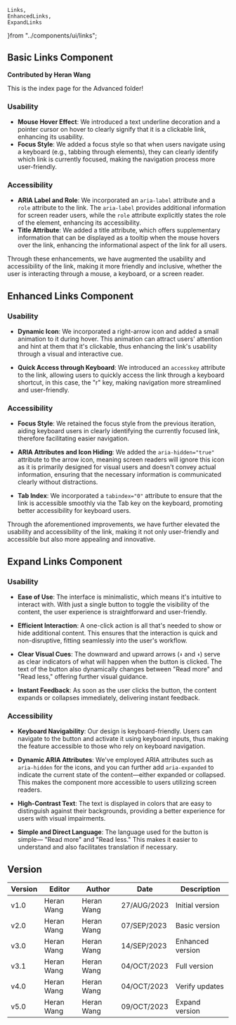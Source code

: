     Links,
    EnhancedLinks,
    ExpandLinks 
}from "../components/ui/links";

## Basic Links Component

**Contributed by Heran Wang**

This is the index page for the Advanced folder!



<Links />

### Usability
- **Mouse Hover Effect**: We introduced a text underline decoration and a pointer cursor on hover to clearly signify that it is a clickable link, enhancing its usability.
- **Focus Style**: We added a focus style so that when users navigate using a keyboard (e.g., tabbing through elements), they can clearly identify which link is currently focused, making the navigation process more user-friendly.

### Accessibility
- **ARIA Label and Role**: We incorporated an `aria-label` attribute and a `role` attribute to the link. The `aria-label` provides additional information for screen reader users, while the `role` attribute explicitly states the role of the element, enhancing its accessibility.
- **Title Attribute**: We added a title attribute, which offers supplementary information that can be displayed as a tooltip when the mouse hovers over the link, enhancing the informational aspect of the link for all users.

Through these enhancements, we have augmented the usability and accessibility of the link, making it more friendly and inclusive, whether the user is interacting through a mouse, a keyboard, or a screen reader.

## Enhanced Links Component
<EnhancedLinks />


### Usability

- **Dynamic Icon**: We incorporated a right-arrow icon and added a small animation to it during hover. This animation can attract users' attention and hint at them that it's clickable, thus enhancing the link's usability through a visual and interactive cue.
  
- **Quick Access through Keyboard**: We introduced an `accesskey` attribute to the link, allowing users to quickly access the link through a keyboard shortcut, in this case, the "r" key, making navigation more streamlined and user-friendly.

### Accessibility

- **Focus Style**: We retained the focus style from the previous iteration, aiding keyboard users in clearly identifying the currently focused link, therefore facilitating easier navigation.
  
- **ARIA Attributes and Icon Hiding**: We added the `aria-hidden="true"` attribute to the arrow icon, meaning screen readers will ignore this icon as it is primarily designed for visual users and doesn't convey actual information, ensuring that the necessary information is communicated clearly without distractions.
  
- **Tab Index**: We incorporated a `tabindex="0"` attribute to ensure that the link is accessible smoothly via the Tab key on the keyboard, promoting better accessibility for keyboard users.

Through the aforementioned improvements, we have further elevated the usability and accessibility of the link, making it not only user-friendly and accessible but also more appealing and innovative.

## Expand Links Component
<ExpandLinks />

### Usability

- **Ease of Use**: The interface is minimalistic, which means it's intuitive to interact with. With just a single button to toggle the visibility of the content, the user experience is straightforward and user-friendly.

- **Efficient Interaction**: A one-click action is all that's needed to show or hide additional content. This ensures that the interaction is quick and non-disruptive, fitting seamlessly into the user's workflow.

- **Clear Visual Cues**: The downward and upward arrows (`⬇` and `⬆`) serve as clear indicators of what will happen when the button is clicked. The text of the button also dynamically changes between "Read more" and "Read less," offering further visual guidance.

- **Instant Feedback**: As soon as the user clicks the button, the content expands or collapses immediately, delivering instant feedback.

### Accessibility

- **Keyboard Navigability**: Our design is keyboard-friendly. Users can navigate to the button and activate it using keyboard inputs, thus making the feature accessible to those who rely on keyboard navigation.

- **Dynamic ARIA Attributes**: We've employed ARIA attributes such as `aria-hidden` for the icons, and you can further add `aria-expanded` to indicate the current state of the content—either expanded or collapsed. This makes the component more accessible to users utilizing screen readers.

- **High-Contrast Text**: The text is displayed in colors that are easy to distinguish against their backgrounds, providing a better experience for users with visual impairments.

- **Simple and Direct Language**: The language used for the button is simple— "Read more" and "Read less." This makes it easier to understand and also facilitates translation if necessary.

## Version
| Version | Editor | Author | Date | Description |
| ---- | ---- | ---- | ---- | ---- |
| v1.0 | Heran Wang | Heran Wang | 27/AUG/2023 | Initial version |
| v2.0 | Heran Wang | Heran Wang | 07/SEP/2023 | Basic version |
| v3.0 | Heran Wang | Heran Wang | 14/SEP/2023 | Enhanced version |
| v3.1 | Heran Wang | Heran Wang | 04/OCT/2023 | Full version |
| v4.0 | Heran Wang | Heran Wang | 04/OCT/2023 | Verify updates |
| v5.0 | Heran Wang | Heran Wang | 09/OCT/2023 | Expand version |